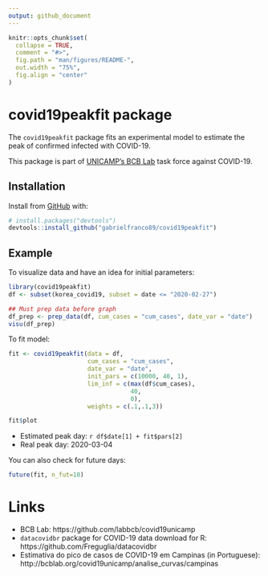 ```yaml
---
output: github_document
---
```


<!-- README.md is generated from README.Rmd. Please edit that file -->

```r
knitr::opts_chunk$set(
  collapse = TRUE,
  comment = "#>",
  fig.path = "man/figures/README-",
  out.width = "75%",
  fig.align = "center"
)
```

# covid19peakfit package

<!-- badges: start -->
<!-- badges: end -->

The `covid19peakfit` package fits an experimental model to estimate the peak of confirmed infected with COVID-19. 

This package is part of [UNICAMP's BCB Lab](https://github.com/labbcb/covid19unicamp) task force against COVID-19.


## Installation

Install from [GitHub](https://github.com/) with:

``` r
# install.packages("devtools")
devtools::install_github("gabrielfranco89/covid19peakfit")
```
## Example

To visualize data and have an idea for initial parameters:

```r
library(covid19peakfit)
df <- subset(korea_covid19, subset = date <= "2020-02-27")

## Must prep data before graph
df_prep <- prep_data(df, cum_cases = "cum_cases", date_var = "date")
visu(df_prep)
```

To fit model:

```r
fit <- covid19peakfit(data = df,
                      cum_cases = "cum_cases",
                      date_var = "date",
                      init_pars = c(10000, 40, 1),
                      lim_inf = c(max(df$cum_cases),
                                  40,
                                  0),
                      weights = c(.1,.1,3))

fit$plot
```

- Estimated peak day: `r df$date[1] + fit$pars[2]`
- Real peak day: 2020-03-04


You can also check for future days:

```r
future(fit, n_fut=10)
```

# Links

- BCB Lab: https://github.com/labbcb/covid19unicamp
- `datacovidbr` package for COVID-19 data download for R: https://github.com/Freguglia/datacovidbr
- Estimativa do pico de casos de COVID-19 em Campinas (in Portuguese): http://bcblab.org/covid19unicamp/analise_curvas/campinas
